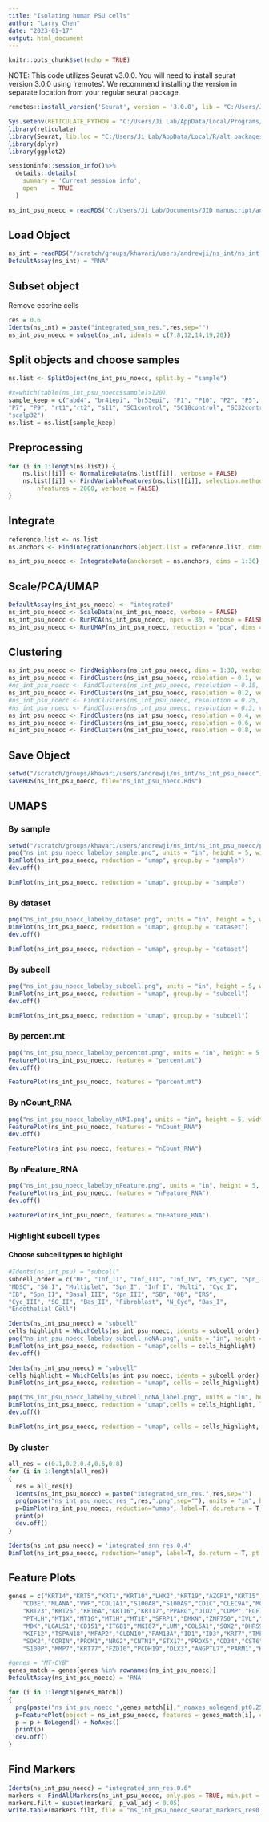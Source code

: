 ```yaml
---
title: "Isolating human PSU cells"
author: "Larry Chen"
date: "2023-01-17"
output: html_document
---
```


```r
knitr::opts_chunk$set(echo = TRUE)
```

NOTE: This code utilizes Seurat v3.0.0. You will need to install seurat version 3.0.0 using 'remotes'. We recommend installing the version in separate location from your regular seurat package.

```r
remotes::install_version('Seurat', version = '3.0.0', lib = "C:/Users/Ji Lab/AppData/Local/R/alt_packages" )
```

```r
Sys.setenv(RETICULATE_PYTHON = "C:/Users/Ji Lab/AppData/Local/Programs/Python/Python310")
library(reticulate)
library(Seurat, lib.loc = "C:/Users/Ji Lab/AppData/Local/R/alt_packages")
library(dplyr)
library(ggplot2)
```

```r
sessioninfo::session_info()%>%
  details::details(
    summary = 'Current session info',
    open    = TRUE
  )
```

```r
ns_int_psu_noecc = readRDS("C:/Users/Ji Lab/Documents/JID manuscript/andrew_scripts/orig_obj/ns_int_psu_noecc.Rds")
```

## Load Object

```r
ns_int = readRDS("/scratch/groups/khavari/users/andrewji/ns_int/ns_int.Rds")
DefaultAssay(ns_int) = "RNA"
```

## Subset object

Remove eccrine cells

```r
res = 0.6
Idents(ns_int) = paste("integrated_snn_res.",res,sep="")
ns_int_psu_noecc = subset(ns_int, idents = c(7,8,12,14,19,20))
```

## Split objects and choose samples

```r
ns.list <- SplitObject(ns_int_psu_noecc, split.by = "sample")

#x=which(table(ns_int_psu_noecc$sample)>120)
sample_keep = c("abd4", "br41epi", "br53epi", "P1", "P10", "P2", "P5", "P6", "P3",
"P7", "P9", "rt1","rt2", "s11", "SC1control", "SC18control", "SC32control", "SC33control", "SC34control", "SC4control","scalp26", 
"scalp32")
ns.list = ns.list[sample_keep]
```

## Preprocessing

```r
for (i in 1:length(ns.list)) {
    ns.list[[i]] <- NormalizeData(ns.list[[i]], verbose = FALSE)
    ns.list[[i]] <- FindVariableFeatures(ns.list[[i]], selection.method = "vst", 
        nfeatures = 2000, verbose = FALSE)
}
```

## Integrate

```r
reference.list <- ns.list
ns.anchors <- FindIntegrationAnchors(object.list = reference.list, dims = 1:30, k.filter = 85)

ns_int_psu_noecc <- IntegrateData(anchorset = ns.anchors, dims = 1:30)
```

## Scale/PCA/UMAP

```r
DefaultAssay(ns_int_psu_noecc) <- "integrated"
ns_int_psu_noecc <- ScaleData(ns_int_psu_noecc, verbose = FALSE)
ns_int_psu_noecc <- RunPCA(ns_int_psu_noecc, npcs = 30, verbose = FALSE)
ns_int_psu_noecc <- RunUMAP(ns_int_psu_noecc, reduction = "pca", dims = 1:30)
```

## Clustering

```r
ns_int_psu_noecc <- FindNeighbors(ns_int_psu_noecc, dims = 1:30, verbose = T)
ns_int_psu_noecc <- FindClusters(ns_int_psu_noecc, resolution = 0.1, verbose = FALSE)
#ns_int_psu_noecc <- FindClusters(ns_int_psu_noecc, resolution = 0.15, verbose = FALSE)
ns_int_psu_noecc <- FindClusters(ns_int_psu_noecc, resolution = 0.2, verbose = FALSE)
#ns_int_psu_noecc <- FindClusters(ns_int_psu_noecc, resolution = 0.25, verbose = FALSE)
#ns_int_psu_noecc <- FindClusters(ns_int_psu_noecc, resolution = 0.3, verbose = FALSE)
ns_int_psu_noecc <- FindClusters(ns_int_psu_noecc, resolution = 0.4, verbose = FALSE)
ns_int_psu_noecc <- FindClusters(ns_int_psu_noecc, resolution = 0.6, verbose = FALSE)
ns_int_psu_noecc <- FindClusters(ns_int_psu_noecc, resolution = 0.8, verbose = FALSE)
```

## Save Object

```r
setwd("/scratch/groups/khavari/users/andrewji/ns_int/ns_int_psu_noecc")
saveRDS(ns_int_psu_noecc, file="ns_int_psu_noecc.Rds") 
```

## UMAPS

### By sample

```r
setwd("/scratch/groups/khavari/users/andrewji/ns_int/ns_int_psu_noecc/plots")
png("ns_int_psu_noecc_labelby_sample.png", units = "in", height = 5, width = 8, res=300)
DimPlot(ns_int_psu_noecc, reduction = "umap", group.by = "sample")
dev.off()
```

```r
DimPlot(ns_int_psu_noecc, reduction = "umap", group.by = "sample")
```

### By dataset

```r
png("ns_int_psu_noecc_labelby_dataset.png", units = "in", height = 5, width = 6, res=300)
DimPlot(ns_int_psu_noecc, reduction = "umap", group.by = "dataset")
dev.off()
```

```r
DimPlot(ns_int_psu_noecc, reduction = "umap", group.by = "dataset")
```

### By subcell

```r
png("ns_int_psu_noecc_labelby_subcell.png", units = "in", height = 5, width = 8, res=300)
DimPlot(ns_int_psu_noecc, reduction = "umap", group.by = "subcell")
dev.off()
```

```r
DimPlot(ns_int_psu_noecc, reduction = "umap", group.by = "subcell")
```

### By percent.mt

```r
png("ns_int_psu_noecc_labelby_percentmt.png", units = "in", height = 5, width = 5, res=300)
FeaturePlot(ns_int_psu_noecc, features = "percent.mt")
dev.off()
```

```r
FeaturePlot(ns_int_psu_noecc, features = "percent.mt")
```

### By nCount_RNA

```r
png("ns_int_psu_noecc_labelby_nUMI.png", units = "in", height = 5, width = 5, res=300)
FeaturePlot(ns_int_psu_noecc, features = "nCount_RNA")
dev.off()
```

```r
FeaturePlot(ns_int_psu_noecc, features = "nCount_RNA")
```

### By nFeature_RNA

```r
png("ns_int_psu_noecc_labelby_nFeature.png", units = "in", height = 5, width = 5, res=300)
FeaturePlot(ns_int_psu_noecc, features = "nFeature_RNA")
dev.off()
```

```r
FeaturePlot(ns_int_psu_noecc, features = "nFeature_RNA")
```

### Highlight subcell types

#### Choose subcell types to highlight

```r
#Idents(ns_int_psu) = "subcell"
subcell_order = c("HF", "Inf_II", "Inf_III", "Inf_IV", "PS_Cyc", "Spn_IFN", "Keratinocyte", 
"MDSC", "SG_I", "Multiplet", "Spn_I", "Inf_I", "Multi", "Cyc_I", 
"IB", "Spn_II", "Basal_III", "Spn_III", "SB", "OB", "IRS", 
"Cyc_III", "SG_II", "Bas_II", "Fibroblast", "N_Cyc", "Bas_I", 
"Endothelial Cell")
```

```r
Idents(ns_int_psu_noecc) = "subcell"
cells_highlight = WhichCells(ns_int_psu_noecc, idents = subcell_order)
png("ns_int_psu_noecc_labelby_subcell_noNA.png", units = "in", height = 5, width = 7, res=300)
DimPlot(ns_int_psu_noecc, reduction = "umap",cells = cells_highlight)
dev.off()
```

```r
Idents(ns_int_psu_noecc) = "subcell"
cells_highlight = WhichCells(ns_int_psu_noecc, idents = subcell_order)
DimPlot(ns_int_psu_noecc, reduction = "umap", cells = cells_highlight)
```

```r
png("ns_int_psu_noecc_labelby_subcell_noNA_label.png", units = "in", height = 5, width = 7, res=300)
DimPlot(ns_int_psu_noecc, reduction = "umap",cells = cells_highlight, label=T)
dev.off()
```

```r
DimPlot(ns_int_psu_noecc, reduction = "umap", cells = cells_highlight, label=T)
```

### By cluster

```r
all_res = c(0.1,0.2,0.4,0.6,0.8)
for (i in 1:length(all_res))
{
  res = all_res[i]
  Idents(ns_int_psu_noecc) = paste("integrated_snn_res.",res,sep="")
  png(paste("ns_int_psu_noecc_res_",res,".png",sep=""), units = "in", height = 5, width = 5.5, res=300)
  p=DimPlot(ns_int_psu_noecc, reduction="umap", label=T, do.return = T, pt.size = 0.1)
  print(p)
  dev.off()
}
```

```r
Idents(ns_int_psu_noecc) = 'integrated_snn_res.0.4'
DimPlot(ns_int_psu_noecc, reduction="umap", label=T, do.return = T, pt.size = 0.1)
```

## Feature Plots

```r
genes = c("KRT14","KRT5","KRT1","KRT10","LHX2","KRT19","AZGP1","KRT15","SOX9","CD14","CD163","CD207",
	"CD3E","MLANA","VWF","COL1A1","S100A8","S100A9","CD1C","CLEC9A","MGST1","APOE","XCL1",
	"KRT23","KRT25","KRT6A","KRT16","KRT17","PPARG","DIO2","COMP","FGF7","COL17A1","TP63","PTN","SAT1","SOX4","KLF5","TNC",
	"PTHLH","MT1X","MT1G","MT1H","MT1E","SFRP1","DMKN","ZNF750","IVL","SOSTDC1","FGF18","IL37","IL1F10","IL36RN","IL1RN",
	"MDK","LGALS1","CD151","ITGB1","MKI67","LUM","COL6A1","SOX2","DHRS9","LCE1E","PIP","LGR5","LGR6","ANGPTL7","BGN","MDK",
	"KIF12","TSPAN18","MFAP2","CLDN10","FAM13A","ID1","ID3","KRT7","TMEM213","KRT75","TP63",
	"SOX2","CORIN","PROM1","NRG2","CNTN1","STX17","PRDX5","CD34","CST6","MSX2","BARX2","IL11RA","FGF5",
	"S100P","MMP7","KRT77","FZD10","PCDH19","DLX3","ANGPTL7","PARM1","KRT8","KRT18")

#genes = "MT-CYB"
genes_match = genes[genes %in% rownames(ns_int_psu_noecc)]
DefaultAssay(ns_int_psu_noecc) = 'RNA'

for (i in 1:length(genes_match))
{
  png(paste("ns_int_psu_noecc_",genes_match[i],"_noaxes_nolegend_pt0.25.png",sep=""), units = "in", height = 6, width = 5, res=300)
  p=FeaturePlot(object = ns_int_psu_noecc, features = genes_match[i], cols = c("lightgrey", "blue"), pt.size = 0.25, order=T)
  p = p + NoLegend() + NoAxes()
  print(p)
  dev.off()
}
```

## Find Markers

```r
Idents(ns_int_psu_noecc) = "integrated_snn_res.0.6"
markers <- FindAllMarkers(ns_int_psu_noecc, only.pos = TRUE, min.pct = 0.25, logfc.threshold = 0.25)
markers.filt = subset(markers, p_val_adj < 0.05)
write.table(markers.filt, file = "ns_int_psu_noecc_seurat_markers_res0.6.csv",sep = ",",row.names = T, col.names=T)
```
